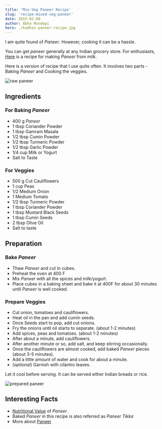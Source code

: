 ```yaml
---
title: 'Mix-Veg Paneer Recipe'
slug: 'recipe-mixed-veg-paneer'
date: 2015-02-08
author: Abha Mundepi
hero: ./kadhai-paneer-recipe.jpg
---
```


I am quite found of _Paneer_. However, cooking it can be a hassle.

You can get _paneer_ generally at any Indian grocery store. For
enthusiasts, [Here](https://thewayofcheese.com/2013/02/18/paneer/) is a
recipe for making _Paneer_ from milk.

Here is a version of recipe that I use quite often. It involves two
parts - Baking _Paneer_ and Cooking the veggies.

<div className='Image__Small'>
  <img
    src='https://res.cloudinary.com/sadanandsingh/image/upload/v1496963330/bakedPaneer_wxweem.jpg'
    alt='raw paneer'
  />
</div>

## Ingredients

### For Baking _Paneer_

- 400 g _Paneer_
- 1 tbsp Coriander Powder
- 1 tbsp Gamram Masala
- 1/2 tbsp Cumin Powder
- 1/2 tbsp Turmeric Powder
- 1/2 tbsp Garlic Powder
- 1/4 cup Milk or Yogurt
- Salt to Taste

### For Veggies

- 500 g Cut Cauliflowers
- 1 cup Peas
- 1/2 Medium Onion
- 1 Medium Tomato
- 1/2 tbsp Turmeric Powder
- 1 tbsp Coriander Powder
- 1 tbsp Mustard Black Seeds
- 1 tbsp Cumin Seeds
- 2 tbsp Olive Oil
- Salt to taste

## Preparation

### Bake _Paneer_

- Thaw _Paneer_ and cut in cubes.
- Preheat the oven at 400 F
- Mix _Paneer_ with all the spices and milk/yogurt.
- Place cubes in a baking sheet and bake it at 400F for about 30
  minutes until _Paneer_ is well cooked.

### Prepare Veggies

- Cut onion, tomatoes and cauliflowers.
- Heat oil in the pan and add cumin seeds.
- Once Seeds start to pop, add cut onions.
- Fry the onions until oil starts to separate. (about 1-2 minutes)
- Add spices, peas and tomatoes. (about 1-2 minutes)
- After about a minute, add cauliflowers.
- After another minute or so, add salt, and keep stirring
  occasionally.
- Once the cauliflowers are almost cooked, add baked _Paneer_ pieces
  (about 3-5 minutes).
- Add a little amount of water and cook for about a minute.
- (_optional_) Garnish with cilantro leaves.

Let it cool before serving. It can be served either Indian breads or
rice.

<div className='Image__Small'>
  <img
    src='https://res.cloudinary.com/sadanandsingh/image/upload/v1496963330/bakedPaneer_final_bh3rss.jpg'
    alt='prepared paneer'
  />
</div>

## Interesting Facts

- [Nutritional Value](https://nutritiondata.self.com/facts/recipe/1770692/2) of _Paneer_.
- Baked _Paneer_ in this recipe is also referred as _Paneer Tikka_
- More about [Paneer](https://en.wikipedia.org/wiki/Paneer)
